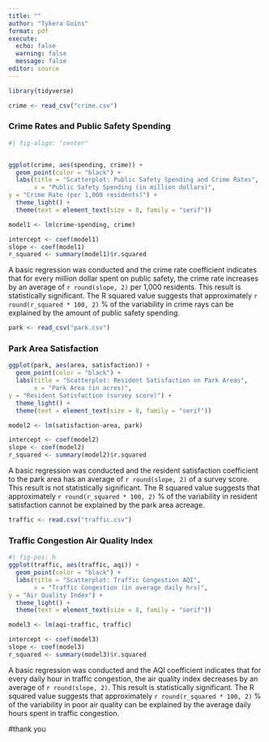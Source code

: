 ```yaml
---
title: ""
author: "Tykera Goins"
format: pdf
execute: 
  echo: false
  warning: false
  message: false
editor: source
---
```


```r
library(tidyverse)

crime <- read_csv("crime.csv")
```

```{=tex}
\begin {minipage} {0.3 \textwidth}
\includegraphics[width=1.8in]{city.png}
\end{minipage}
\begin{minipage} {0.7\textwidth}
City Overview \\
2024 Public Admin Drive \\
Atlanta, Georgia 30322 \\
Phone: (404) 712 6308 \\
Email: cityoverview@publicadmin.org
\end{minipage}
```
### Crime Rates and Public Safety Spending

```r
#| fig-align: "center"


ggplot(crime, aes(spending, crime)) +
  geom_point(color = "black") +
  labs(title = "Scatterplot: Public Safety Spending and Crime Rates", 
       x = "Public Safety Spending (in million dollars)",
y = "Crime Rate (per 1,000 residents)") +
  theme_light() +
  theme(text = element_text(size = 8, family = "serif"))
```

```r
model1 <- lm(crime~spending, crime)

intercept <- coef(model1)
slope <- coef(model1)
r_squared <- summary(model1)$r.squared
```

A basic regression was conducted and the crime rate coefficient indicates that for every million dollar spent on public safety, the crime rate increases by an average of `r round(slope, 2)` per 1,000 residents. This result is statistically significant. The R squared value suggests that approximately `r round(r_squared * 100, 2)` % of the variability in crime rays can be explained by the amount of public safety spending.

```r
park <- read_csv("park.csv")
```

### Park Area Satisfaction

```r

ggplot(park, aes(area, satisfaction)) +
  geom_point(color = "black") +
  labs(title = "Scatterplot: Resident Satisfaction on Park Areas", 
       x = "Park Area (in acres)",
y = "Resident Satisfaction (survey score)") +
  theme_light() +
  theme(text = element_text(size = 8, family = "serif"))
```

```r
model2 <- lm(satisfaction~area, park)

intercept <- coef(model2)
slope <- coef(model2)
r_squared <- summary(model2)$r.squared
```

A basic regression was conducted and the resident satisfaction coefficient to the park area has an average of `r round(slope, 2)` of a survey score. This result is not statistically significant. The R squared value suggests that approximately `r round(r_squared * 100, 2)` % of the variability in resident satisfaction cannot be explained by the park area acreage.

```r

traffic <- read.csv("traffic.csv")
```

### Traffic Congestion Air Quality Index

```r
#| fig-pos: h
ggplot(traffic, aes(traffic, aqi)) +
  geom_point(color = "black") +
  labs(title = "Scatterplot: Traffic Congestion AQI", 
       x = "Traffic Congestion (in average daily hrs)",
y = "Air Quality Index") +
  theme_light() +
  theme(text = element_text(size = 8, family = "serif"))
```

```r
model3 <- lm(aqi~traffic, traffic)

intercept <- coef(model3)
slope <- coef(model3)
r_squared <- summary(model3)$r.squared
```

A basic regression was conducted and the AQI coefficient indicates that for every daily hour in traffic congestion, the air quality index decreases by an average of `r round(slope, 2)`. This result is statistically significant. The R squared value suggests that approximately `r round(r_squared * 100, 2)` % of the variability in poor air quality can be explained by the average daily hours spent in traffic congestion.

#thank you
